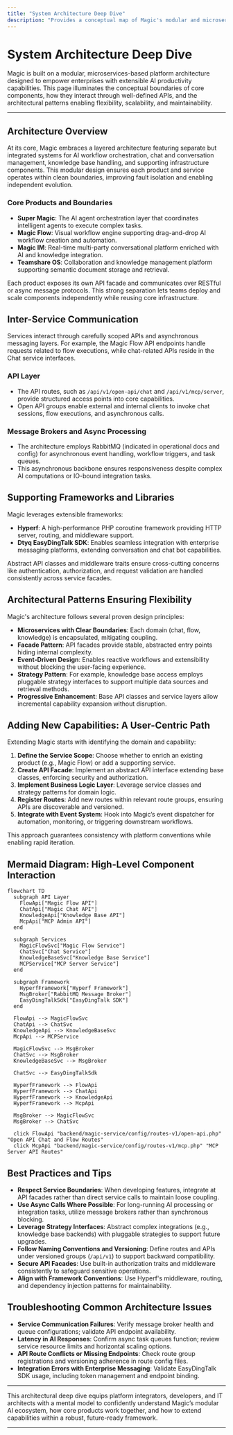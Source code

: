 ```yaml
---
title: "System Architecture Deep Dive"
description: "Provides a conceptual map of Magic's modular and microservices-based architecture, detailing the core products and their boundaries, inter-service communication, and the role of supporting frameworks. Includes guidance on how new capabilities can be added and what architectural patterns ensure flexibility and maintainability."
---
```


# System Architecture Deep Dive

Magic is built on a modular, microservices-based platform architecture designed to empower enterprises with extensible AI productivity capabilities. This page illuminates the conceptual boundaries of core components, how they interact through well-defined APIs, and the architectural patterns enabling flexibility, scalability, and maintainability.

---

## Architecture Overview

At its core, Magic embraces a layered architecture featuring separate but integrated systems for AI workflow orchestration, chat and conversation management, knowledge base handling, and supporting infrastructure components. This modular design ensures each product and service operates within clean boundaries, improving fault isolation and enabling independent evolution.

### Core Products and Boundaries

- **Super Magic**: The AI agent orchestration layer that coordinates intelligent agents to execute complex tasks.
- **Magic Flow**: Visual workflow engine supporting drag-and-drop AI workflow creation and automation.
- **Magic IM**: Real-time multi-party conversational platform enriched with AI and knowledge integration.
- **Teamshare OS**: Collaboration and knowledge management platform supporting semantic document storage and retrieval.

Each product exposes its own API facade and communicates over RESTful or async message protocols. This strong separation lets teams deploy and scale components independently while reusing core infrastructure.

## Inter-Service Communication

Services interact through carefully scoped APIs and asynchronous messaging layers. For example, the Magic Flow API endpoints handle requests related to flow executions, while chat-related APIs reside in the Chat service interfaces.

### API Layer

- The API routes, such as `/api/v1/open-api/chat` and `/api/v1/mcp/server`, provide structured access points into core capabilities.
- Open API groups enable external and internal clients to invoke chat sessions, flow executions, and asynchronous calls.

### Message Brokers and Async Processing

- The architecture employs RabbitMQ (indicated in operational docs and config) for asynchronous event handling, workflow triggers, and task queues.
- This asynchronous backbone ensures responsiveness despite complex AI computations or IO-bound integration tasks.

## Supporting Frameworks and Libraries

Magic leverages extensible frameworks:

- **Hyperf**: A high-performance PHP coroutine framework providing HTTP server, routing, and middleware support.
- **Dtyq EasyDingTalk SDK**: Enables seamless integration with enterprise messaging platforms, extending conversation and chat bot capabilities.

Abstract API classes and middleware traits ensure cross-cutting concerns like authentication, authorization, and request validation are handled consistently across service facades.

## Architectural Patterns Ensuring Flexibility

Magic's architecture follows several proven design principles:

- **Microservices with Clear Boundaries**: Each domain (chat, flow, knowledge) is encapsulated, mitigating coupling.
- **Facade Pattern**: API facades provide stable, abstracted entry points hiding internal complexity.
- **Event-Driven Design**: Enables reactive workflows and extensibility without blocking the user-facing experience.
- **Strategy Pattern**: For example, knowledge base access employs pluggable strategy interfaces to support multiple data sources and retrieval methods.
- **Progressive Enhancement**: Base API classes and service layers allow incremental capability expansion without disruption.

## Adding New Capabilities: A User-Centric Path

Extending Magic starts with identifying the domain and capability:

1. **Define the Service Scope**: Choose whether to enrich an existing product (e.g., Magic Flow) or add a supporting service.
2. **Create API Facade**: Implement an abstract API interface extending base classes, enforcing security and authorization.
3. **Implement Business Logic Layer**: Leverage service classes and strategy patterns for domain logic.
4. **Register Routes**: Add new routes within relevant route groups, ensuring APIs are discoverable and versioned.
5. **Integrate with Event System**: Hook into Magic’s event dispatcher for automation, monitoring, or triggering downstream workflows.

This approach guarantees consistency with platform conventions while enabling rapid iteration.

## Mermaid Diagram: High-Level Component Interaction

```mermaid
flowchart TD
  subgraph API Layer
    FlowApi["Magic Flow API"]
    ChatApi["Magic Chat API"]
    KnowledgeApi["Knowledge Base API"]
    McpApi["MCP Admin API"]
  end

  subgraph Services
    MagicFlowSvc["Magic Flow Service"]
    ChatSvc["Chat Service"]
    KnowledgeBaseSvc["Knowledge Base Service"]
    MCPService["MCP Server Service"]
  end

  subgraph Framework
    HyperfFramework["Hyperf Framework"]
    MsgBroker["RabbitMQ Message Broker"]
    EasyDingTalkSdk["EasyDingTalk SDK"]
  end

  FlowApi --> MagicFlowSvc
  ChatApi --> ChatSvc
  KnowledgeApi --> KnowledgeBaseSvc
  McpApi --> MCPService

  MagicFlowSvc --> MsgBroker
  ChatSvc --> MsgBroker
  KnowledgeBaseSvc --> MsgBroker

  ChatSvc --> EasyDingTalkSdk

  HyperfFramework --> FlowApi
  HyperfFramework --> ChatApi
  HyperfFramework --> KnowledgeApi
  HyperfFramework --> McpApi

  MsgBroker --> MagicFlowSvc
  MsgBroker --> ChatSvc

  click FlowApi "backend/magic-service/config/routes-v1/open-api.php" "Open API Chat and Flow Routes"
  click McpApi "backend/magic-service/config/routes-v1/mcp.php" "MCP Server API Routes"

```

## Best Practices and Tips

- **Respect Service Boundaries**: When developing features, integrate at API facades rather than direct service calls to maintain loose coupling.
- **Use Async Calls Where Possible**: For long-running AI processing or integration tasks, utilize message brokers rather than synchronous blocking.
- **Leverage Strategy Interfaces**: Abstract complex integrations (e.g., knowledge base backends) with pluggable strategies to support future upgrades.
- **Follow Naming Conventions and Versioning**: Define routes and APIs under versioned groups (`/api/v1`) to support backward compatibility.
- **Secure API Facades**: Use built-in authorization traits and middleware consistently to safeguard sensitive operations.
- **Align with Framework Conventions**: Use Hyperf's middleware, routing, and dependency injection patterns for maintainability.

## Troubleshooting Common Architecture Issues

- **Service Communication Failures**: Verify message broker health and queue configurations; validate API endpoint availability.
- **Latency in AI Responses**: Confirm async task queues function; review service resource limits and horizontal scaling options.
- **API Route Conflicts or Missing Endpoints**: Check route group registrations and versioning adherence in route config files.
- **Integration Errors with Enterprise Messaging**: Validate EasyDingTalk SDK usage, including token management and endpoint binding.

---

This architectural deep dive equips platform integrators, developers, and IT architects with a mental model to confidently understand Magic’s modular AI ecosystem, how core products work together, and how to extend capabilities within a robust, future-ready framework.

---